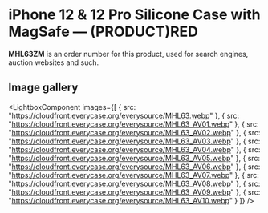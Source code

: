 
# iPhone 12 & 12 Pro Silicone Case with MagSafe — (PRODUCT)RED

<Callout type='info' emoji='👉🏻'>**MHL63ZM** is an order number for this product, used for search engines, auction websites and such.</Callout>

## Image gallery

<LightboxComponent
    images={[
      {
        src: "https://cloudfront.everycase.org/everysource/MHL63.webp"
      },
      {
        src: "https://cloudfront.everycase.org/everysource/MHL63_AV01.webp"
      },
      {
        src: "https://cloudfront.everycase.org/everysource/MHL63_AV02.webp"
      },
      {
        src: "https://cloudfront.everycase.org/everysource/MHL63_AV03.webp"
      },
      {
        src: "https://cloudfront.everycase.org/everysource/MHL63_AV04.webp"
      },
      {
        src: "https://cloudfront.everycase.org/everysource/MHL63_AV05.webp"
      },
      {
        src: "https://cloudfront.everycase.org/everysource/MHL63_AV06.webp"
      },
      {
        src: "https://cloudfront.everycase.org/everysource/MHL63_AV07.webp"
      },
      {
        src: "https://cloudfront.everycase.org/everysource/MHL63_AV08.webp"
      },
      {
        src: "https://cloudfront.everycase.org/everysource/MHL63_AV09.webp"
      },
      {
        src: "https://cloudfront.everycase.org/everysource/MHL63_AV10.webp"
      }
    ]}
  />
